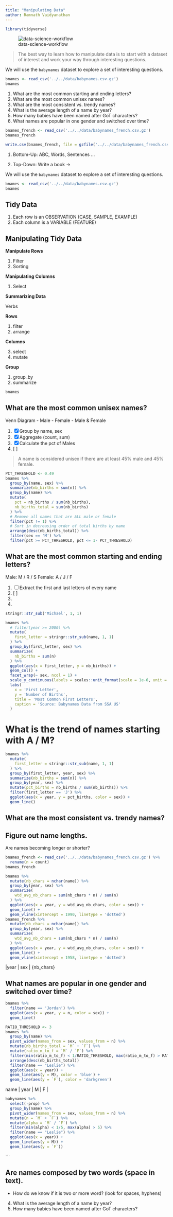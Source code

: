 ```yaml
---
title: "Manipulating Data"
author: Ramnath Vaidyanathan
---
```


```r
library(tidyverse)
```


![data-science-workflow](https://ohi-science.org/data-science-training/img/r4ds_data-science.png)


> The best way to learn how to manipulate data is to start with a dataset of interest and work your way through interesting questions. 

We will use the `babynames` dataset to explore a set of interesting questions.

```r
bnames <- read_csv('../../data/babynames.csv.gz')
bnames
```


1. What are the most common starting and ending letters?
2. What are the most common unisex names?
3. What are the most consistent vs. trendy names?
4. What is the average length of a name by year?
5. How many babies have been named after GoT characters?
6. What names are popular in one gender and switched over time?

```r
bnames_french <- read_csv('../../data/babynames_french.csv.gz')
bnames_french
```


```r
write.csv(bnames_french, file = gzfile('../../data/babynames_french.csv.gz'), row.names = FALSE)
```


1. Bottom-Up: ABC, Words, Sentences ...
   
2. Top-Down: Write a book -> 

We will use the `babynames` dataset to explore a set of interesting questions.

```r
bnames <- read_csv('../../data/babynames.csv.gz')
bnames
```

## Tidy Data

1. Each row is an OBSERVATION (CASE, SAMPLE, EXAMPLE)
2. Each column is a VARIABLE (FEATURE)

## Manipulating Tidy Data

__Manipulate Rows__

1. Filter
2. Sorting

__Manipulating Columns__

1. Select

__Summarizing Data__

Verbs

__Rows__

1. filter
2. arrange

__Columns__

3. select
4. mutate

__Group__

1. group_by
2. summarize

```r
bnames
```


## What are the most common unisex names?

Venn Diagram
- Male
- Female
- Male & Female

1. [x] Group by name, sex
2. [x] Aggregate (count, sum)
3. [x] Calculate the pct of Males
4. [ ] 

> A name is considered unisex if there are at least 45% male and 45% female.

```r
PCT_THRESHOLD <- 0.49
bnames %>% 
  group_by(name, sex) %>% 
  summarize(nb_births = sum(n)) %>% 
  group_by(name) %>% 
  mutate(
    pct = nb_births / sum(nb_births),
    nb_births_total = sum(nb_births)
  ) %>% 
  # Remove all names that are ALL male or female
  filter(pct != 1) %>% 
  # Sort in decreasing order of total births by name
  arrange(desc(nb_births_total)) %>% 
  filter(sex == 'M') %>% 
  filter(pct >= PCT_THRESHOLD, pct <= 1- PCT_THRESHOLD)
```

## What are the most common starting and ending letters?

Male: M / R / S
Female: A / J / F

1. [ ] Extract the first and last letters of every name
2. [ ]
3.
4. 

```r
stringr::str_sub('Michael', 1, 1)
```


```r
bnames %>% 
  # filter(year >= 2000) %>% 
  mutate(
    first_letter = stringr::str_sub(name, 1, 1)
  ) %>% 
  group_by(first_letter, sex) %>% 
  summarize(
    nb_births = sum(n)
  ) %>% 
  ggplot(aes(x = first_letter, y = nb_births)) +
  geom_col() +
  facet_wrap(~ sex, ncol = 1) +
  scale_y_continuous(labels = scales::unit_format(scale = 1e-6, unit = 'M')) +
  labs(
    x = 'First Letter',
    y = 'Number of Births',
    title = 'Most Common First Letters',
    caption = 'Source: Babynames Data from SSA US'
  )
```

# What is the trend of names starting with A / M?

```r
bnames %>% 
  mutate(
    first_letter = stringr::str_sub(name, 1, 1)
  ) %>% 
  group_by(first_letter, year, sex) %>% 
  summarize(nb_births = sum(n)) %>% 
  group_by(year, sex) %>% 
  mutate(pct_births = nb_births / sum(nb_births)) %>% 
  filter(first_letter == 'J') %>% 
  ggplot(aes(x = year, y = pct_births, color = sex)) +
  geom_line()
```

## What are the most consistent vs. trendy names?

## Figure out name lengths.

Are names becoming longer or shorter?

```r
bnames_french <- read_csv('../../data/babynames_french.csv.gz') %>% 
  rename(n = count)
bnames_french
```

```r
bnames %>% 
  mutate(nb_chars = nchar(name)) %>% 
  group_by(year, sex) %>% 
  summarize(
    wtd_avg_nb_chars = sum(nb_chars * n) / sum(n)
  ) %>% 
  ggplot(aes(x = year, y = wtd_avg_nb_chars, color = sex)) +
  geom_line() +
  geom_vline(xintercept = 1990, linetype = 'dotted')
bnames_french %>% 
  mutate(nb_chars = nchar(name)) %>% 
  group_by(year, sex) %>% 
  summarize(
    wtd_avg_nb_chars = sum(nb_chars * n) / sum(n)
  ) %>% 
  ggplot(aes(x = year, y = wtd_avg_nb_chars, color = sex)) +
  geom_line() +
  geom_vline(xintercept = 1958, linetype = 'dotted')
```

|year | sex | {nb_chars}

## What names are popular in one gender and switched over time?

```r
bnames %>% 
  filter(name == 'Jordan') %>% 
  ggplot(aes(x = year, y = n, color = sex)) +
  geom_line()
```


```r
RATIO_THRESHOLD <- 3
bnames %>% 
  group_by(name) %>% 
  pivot_wider(names_from = sex, values_from = n) %>% 
  mutate(nb_births_total = `M` + `F`) %>% 
  mutate(ratio_m_to_f = `M` / `F`) %>% 
  filter(min(ratio_m_to_f) < 1/RATIO_THRESHOLD, max(ratio_m_to_f) > RATIO_THRESHOLD) %>% 
  arrange(desc(nb_births_total))
  filter(name == "Leslie") %>% 
  ggplot(aes(x = year)) +
  geom_line(aes(y = M), color = 'blue') +
  geom_line(aes(y = `F`), color = 'darkgreen')
```

| name | year | M | F |

```r
babynames %>% 
  select(-prop) %>% 
  group_by(name) %>% 
  pivot_wider(names_from = sex, values_from = n) %>% 
  mutate(n = `M` + `F`) %>% 
  mutate(alpha = `M` / `F`) %>% 
  filter(min(alpha) < 1/5, max(alpha) > 5) %>% 
  filter(name == "Leslie") %>% 
  ggplot(aes(x = year)) +
  geom_line(aes(y = M)) +
  geom_line(aes(y = `F`))
```
```


## Are names composed by two words (space in text).
   - How do we know if it is two or more word? (look for spaces, hyphens)
   
4. What is the average length of a name by year?
5. How many babies have been named after GoT characters?